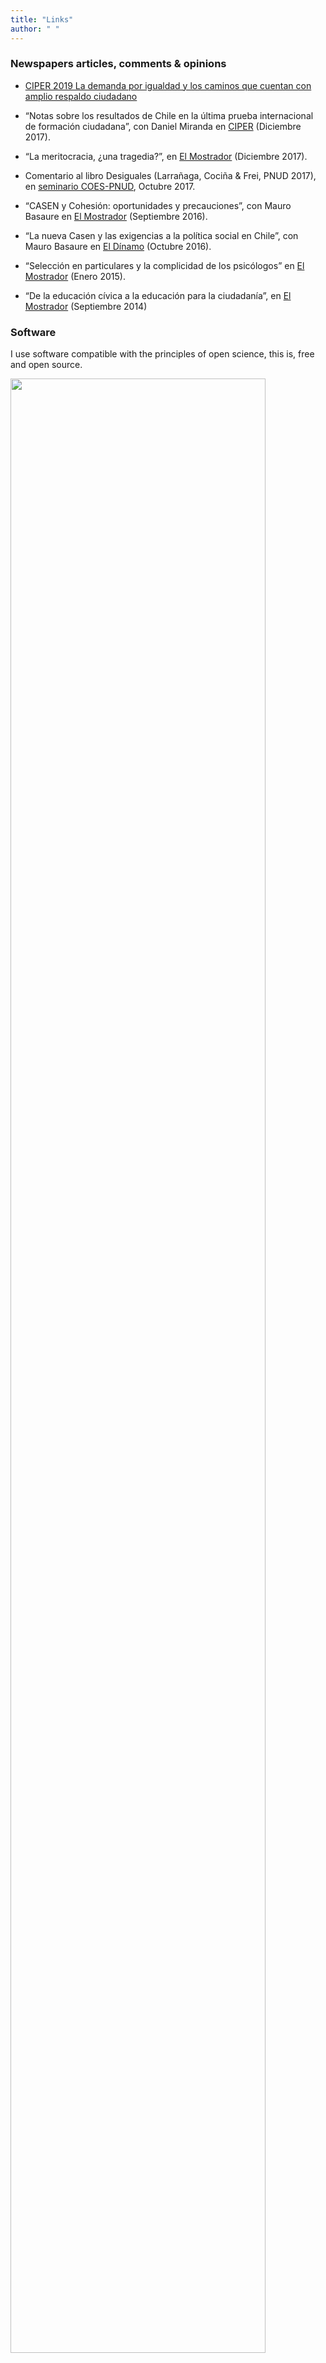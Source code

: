 ---
title: "Links"
author: " "
---


### Newspapers articles, comments & opinions

- [CIPER 2019 La demanda por igualdad y los caminos que cuentan con amplio respaldo ciudadano](https://www.ciperchile.cl/2019/12/06/la-demanda-por-igualdad-y-los-caminos-que-cuentan-con-amplio-respaldo-ciudadano/)

- “Notas sobre los resultados de Chile en la última prueba internacional de formación ciudadana”, con Daniel Miranda en [CIPER](https://ciperchile.cl/2017/12/28/notas-sobre-los-resultados-de-chile-en-la-ultima-prueba-internacional-de-formacion-ciudadana/) (Diciembre 2017).

- “La meritocracia, ¿una tragedia?”, en [El Mostrador](http://www.elmostrador.cl/noticias/opinion/2017/08/21/la-meritocracia-una-tragedia) (Diciembre 2017).

- Comentario al libro Desiguales (Larrañaga, Cociña & Frei, PNUD 2017), en [seminario COES-PNUD](https://youtu.be/f9yyLEiLIBY?t=2069), Octubre 2017.

- “CASEN y Cohesión: oportunidades y precauciones”, con Mauro Basaure en [El Mostrador](http://www.elmostrador.cl/noticias/opinion/2016/09/29/casen-y-cohesion-oportunidades-y-precauciones/) (Septiembre 2016).

- “La nueva Casen y las exigencias a la política social en Chile”, con Mauro Basaure en [El Dínamo](https://www.eldinamo.cl/blog/la-nueva-casen-y-las-exigencias-a-la-politica-social-en-chile/) (Octubre 2016).

- “Selección en particulares y la complicidad de los psicólogos” en [El Mostrador](http://www.elmostrador.cl/noticias/opinion/2015/01/29/seleccion-en-particulares-y-la-complicidad-de-los-psicologs/) (Enero 2015).

- “De la educación cívica a la educación para la ciudadanía”, en [El Mostrador](http://www.elmostrador.cl/noticias/opinion/2014/09/02/de-la-educacion-civica-a-la-educacion-para-la-ciudadania/) (Septiembre 2014)


### Software

I use software compatible with the principles of open science, this is, free and open source.

<img src="images/logos.png" style="width:90%" align="left">

<br clear="all" />

---


- My operating system is Linux, I use [Ubuntu](https://www.ubuntu.com/) with Gnome-[Cairo Dock](http://glx-dock.org/). A lot of freedom for customization  ... and looks great.

- For general statistical analysis and reporting I work in [R](https://cran.r-project.org/), using packages for data science from [Tidyverse](https://www.tidyverse.org/).

- For more specific analysis: I use [lme4](https://cran.r-project.org/web/packages/lme4/index.html) for multilevel models and [Lavaan](http://lavaan.ugent.be/) for SEM.

- I also use R's reproducibility tools as [Knitr](https://yihui.name/knitr/) & Rmarkdown ... before I used to be a fan of LaTeX, but the simplicity and efficiency of Markdown seems unbeatable, even for presentations with tools such as [remark](https://remarkjs.com/) & [Xaringan](https://slides.yihui.name/xaringan/) .

- For writing (and almost for everything so far) I use [Atom](https://atom.io/) editor. Just great, and smooth with Git/Github.

- Here a good introduction to version control with (plain) Git from: [Blischack & Wilson, 2016](https://journals.plos.org/ploscompbiol/article?id=10.1371/journal.pcbi.1004668)

<br/>

### Open Science

- [A large-scale study on research code quality and execution](https://arxiv.org/abs/2103.12793)

- [Create, Publish, and Analyze Personal Websites Using R and RStudio](https://r4sites-book.netlify.app/)

- [Ciencia reproducible: qué, por qué, cómo (Rodríguez-Sánchez et al, 2016)](https://doi.org/10.7818/ECOS.2016.25-2.11)

- [Gates Open Research](https://gatesopenresearch.org/)

- [Internal replication of computational workflows in scientific research](https://gatesopenresearch.org/articles/4-17/v2)

- [Karl Broman Tutorias reproducibility, knitr, Git & more](https://kbroman.org/pages/tutorials.html)

- [Open Science Framework](https://osf.io/)

- [SocArxiv](https://socopen.org/welcome/), the open archive of the social sciences

- [The Berkeley Initiative for Transparency in the Social Sciences](https://www.bitss.org/)

- [ILDA - Iniciativa Latinoamericana por los Datos Abiertos](https://idatosabiertos.org/)

- [Free our knowledge](http://freeourknowledge.org/)

- [Paywall, the movie](https://paywallthemovie.com/)

- [Open science training handbook](https://open-science-training-handbook.gitbook.io/book/)

- [Unpaywall chrome extension](https://chrome.google.com/webstore/detail/unpaywall/iplffkdpngmdjhlpjmppncnlhomiipha) (Identifica con un ícono cuando el artículo se encuentra libre de pago).

- [Introduction to reproducible science in R, from Brian Lee Yung Rowe](https://cartesianfaith.files.wordpress.com/2018/11/rowe-introduction-to-reproducible-science-part-i-20181112.pdf)

- [8 Easy Steps to Open Science: An Annotated Reading List](https://psyarxiv.com/cfzyx)

<br/>

### Following people

- [Kieran Healy](https://kieranhealy.org/)

- [Yihui Xie](https://github.com/yihui)

- [Leslie McCall](https://www.gc.cuny.edu/stonecenter/Leslie-McCall)

<br/>

### Miscellaneous

**Data preparation & modeling**

<blockquote class="twitter-tweet"><p lang="en" dir="ltr">Estimating a Parameter from a Random Sample <a href="https://t.co/H2KxnLzDyH">pic.twitter.com/H2KxnLzDyH</a></p>&mdash; Chelsea Parlett-Pelleriti (@ChelseaParlett) <a href="https://twitter.com/ChelseaParlett/status/1338662205894508545?ref_src=twsrc%5Etfw">December 15, 2020</a></blockquote> <script async src="https://platform.twitter.com/widgets.js" charset="utf-8"></script>


- [Why should I use the here package when I'm already using projects?](https://malco.io/2018/11/05/why-should-i-use-the-here-package-when-i-m-already-using-projects/)

- [Group comparisons](https://indrajeetpatil.github.io/ggstatsplot/articles/web_only/ggbetweenstats.html)

- [R Syntax Comparison :: CHEAT SHEET](https://www.amelia.mn/Syntax-cheatsheet.pdf)

- [Leveraging labelled data in R](https://www.pipinghotdata.com/posts/2020-12-23-leveraging-labelled-data-in-r/)

- [Book IMS: Introduction to Modern Statistics](https://openintro-ims.netlify.app/)

- [Book Tidy Modeling with R](https://www.tmwr.org/)

- [explorer: R package for exploring data with a Shiny app](https://rolkra.github.io/start-to-explore/)

- [R modelsummary](https://vincentarelbundock.github.io/modelsummary/)

- [Modern R with the tidyverse](https://b-rodrigues.github.io/modern_R/)

- [Libro (bookdown): Introducción a la ciencia de Datos, de Rafael Irizarry](https://rafalab.github.io/dslibro/)

- [Teach R Interactive courses](https://education.rstudio.com/blog/2020/05/teach-interactive-course/)

- [Applied R in the classroom](https://onlinelibrary.wiley.com/doi/full/10.1111/1467-8462.12362)

- [*lmeresampler*: R package for resampling multilevel models](http://aloy.github.io/lmeresampler/)

- [How to standardize variables in R](https://data-se.netlify.app/2021/02/26/how-to-standardize-variables-in-r/)



**Visualization**

- [Guess the correlation](http://guessthecorrelation.com/)

- [Multilevel models visualization](http://mfviz.com/hierarchical-models/)

- [BEAUTIFUL AND INFORMATIVE DATA VISUALISATION](https://ourcodingclub.github.io/tutorials/datavis/)

- [esquisse: ggplot2 builder addin](https://dreamrs.github.io/esquisse/)

- [ggstatsplot: ggplot2 Based Plots with Statistical Details](https://github.com/IndrajeetPatil/ggstatsplot)

- [rtist: fancy color palettes in R graphs](https://github.com/tomasokal/rtist)

- [Designing GGplots - con una muy buena presentación en Xaringan](https://designing-ggplots.netlify.app/#1)

- [ggdist](https://mjskay.github.io/ggdist/)

- [Seeing Theory](https://seeing-theory.brown.edu/index.html#secondPage)

- [RStats illustrations](https://github.com/allisonhorst/stats-illustrations)

- [teacups-giraffes-and-statistics](https://tinystats.github.io/teacups-giraffes-and-statistics/index.html)

- [ExPanDaR, interactive analysis](https://joachim-gassen.github.io/2019/12/explore-your-data-with-expand/)

- [Workshop Designing ggplots](https://github.com/malcolmbarrett/designing.ggplots)

- [ThinkR, data visualization with R](https://thinkr.biz/)

- [SEM diagrams in R](http://rich-iannone.github.io/DiagrammeR/modification.html), see also [this](https://rpubs.com/tjmahr/sem_diagrammer).

- [Graphics principles cheatsheet](https://graphicsprinciples.github.io/)

- [Practical ggplot](https://wilkelab.org/practicalgg/)


**Reporting, workflows & communication**

-[Writing a scientific article: A step-by-step guide for beginners](https://www.iium.edu.my/media/74156/B-5%20%20Writing%20a%20Scientific%20Article%20for%20Index%20Journal%20from%20IIUM%20Library..pdf)

- [Business Reports with R Markdown](https://meetup-rmd-style-business-report.netlify.app/?panelset1=previous-css2#1)

- [Reporting model parameters](https://thiyanga.netlify.app/post/regoutputs/) with [`parameters` library](https://easystats.github.io/parameters/index.html)

- [distill: article writing in RMarkdown](https://rstudio.github.io/distill/basics.html)

- [remedy - add-in for markdown writing in RStudio](https://github.com/ThinkR-open/remedy)

- [Xaringan slides sharing](https://www.garrickadenbuie.com/blog/sharing-xaringan-slides/)

- [XaringanExtra](https://pkg.garrickadenbuie.com/xaringanExtra/)

- [Publicación de artículos académicos: buenas prácticas y recomendaciones para la redacción y envío a revistas científicas](https://repositori.upf.edu/handle/10230/44599)

- [Flipbooks in Xaringan](https://evamaerey.github.io/little_flipbooks_library/about/what_the_flipbook)

- [Pimp my RMD](https://holtzy.github.io/Pimp-my-rmd/)

- [workflowr: organized + reproducible + shareable data science in R](https://github.com/jdblischak/workflowr)

- [Making R & Python work in Atom](https://jstaf.github.io/2018/03/25/atom-ide.html)

- [Robert Mitchell's tutorial to build rmarkown websites](http://robertmitchellv.com/blog-building-site-with-rmarkdown.html)

- [Emily Zabor's tutorial to build rmarkown websites](http://www.emilyzabor.com/tutorials/rmarkdown_websites_tutorial.html)

- [Good tips for academic writing from Kevin Lafferty](http://trophiccascades.forestry.oregonstate.edu/sites/trophic/files/Lafferty_WritingScientificPaper.pdf)

- [Guidelines for quantitative submissions ASR](http://journals.sagepub.com/doi/abs/10.1177/0003122418806282)


# Otros varios

![https://www.circles.gallery/create](https://www.circles.gallery/create)
